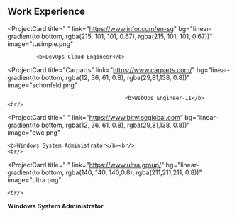 ## Work Experience

<ProjectCard
  title=" "
  link="https://www.infor.com/en-sg"
  bg="linear-gradient(to bottom, rgba(215, 101, 101, 0.67), rgba(215, 101, 101, 0.67))"
  image="tusimple.png"
>
             <b>DevOps Cloud Engineer</b>
</ProjectCard>

<ProjectCard
  title="Carparts"
  link="https://www.carparts.com/"
  bg="linear-gradient(to bottom, rgba(12, 36, 61, 0.8), rgba(29,81,138, 0.8))"
  image="schonfeld.png"
>
                                         <b>WebOps Engineer-II</b>
    <br/>
</ProjectCard>

<ProjectCard
  title=" "
  link="https://www.bitwiseglobal.com"
  bg="linear-gradient(to bottom, rgba(12, 36, 61, 0.8), rgba(29,81,138, 0.8))"
  image="owc.png"
>
    <b>Windows System Administrator</b><br/>
    <br/>
</ProjectCard>

<ProjectCard
  title=" "
  link="https://www.ultra.group/"
  bg="linear-gradient(to bottom, rgba(140, 140, 140,0.8), rgba(211,211,211, 0.8))"
  image="ultra.png"
>
    <br/>
<b>Windows System Administrator</b><br/>
    <br/>
</ProjectCard>
